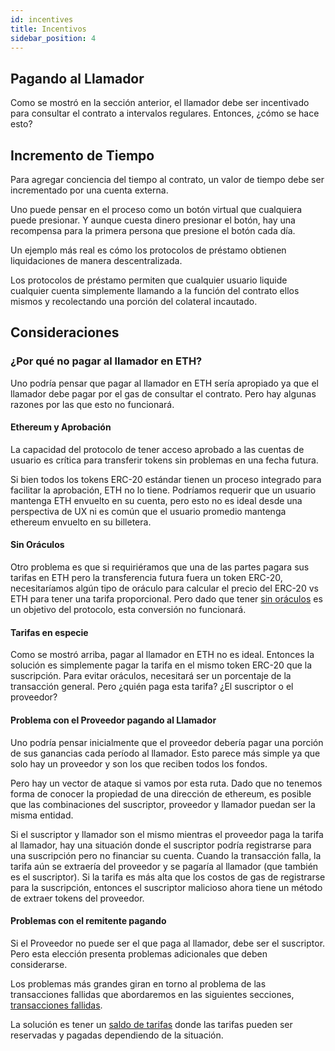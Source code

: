 ```yaml
---
id: incentives
title: Incentivos
sidebar_position: 4
---
```


## Pagando al Llamador

Como se mostró en la sección anterior, el llamador debe ser incentivado para consultar el contrato a intervalos regulares. Entonces, ¿cómo se hace esto?

## Incremento de Tiempo

Para agregar conciencia del tiempo al contrato, un valor de tiempo debe ser incrementado por una cuenta externa.

Uno puede pensar en el proceso como un botón virtual que cualquiera puede presionar. Y aunque cuesta dinero presionar el botón, hay una recompensa para la primera persona que presione el botón cada día.

Un ejemplo más real es cómo los protocolos de préstamo obtienen liquidaciones de manera descentralizada.

Los protocolos de préstamo permiten que cualquier usuario liquide cualquier cuenta simplemente llamando a la función del contrato ellos mismos y recolectando una porción del colateral incautado.

## Consideraciones

### ¿Por qué no pagar al llamador en ETH?

Uno podría pensar que pagar al llamador en ETH sería apropiado ya que el llamador debe pagar por el gas de consultar el contrato. Pero hay algunas razones por las que esto no funcionará.

#### Ethereum y Aprobación

La capacidad del protocolo de tener acceso aprobado a las cuentas de usuario es crítica para transferir tokens sin problemas en una fecha futura.

Si bien todos los tokens ERC-20 estándar tienen un proceso integrado para facilitar la aprobación, ETH no lo tiene. Podríamos requerir que un usuario mantenga ETH envuelto en su cuenta, pero esto no es ideal desde una perspectiva de UX ni es común que el usuario promedio mantenga ethereum envuelto en su billetera.

#### Sin Oráculos

Otro problema es que si requiriéramos que una de las partes pagara sus tarifas en ETH pero la transferencia futura fuera un token ERC-20, necesitaríamos algún tipo de oráculo para calcular el precio del ERC-20 vs ETH para tener una tarifa proporcional. Pero dado que tener [sin oráculos](goals#no-oracles) es un objetivo del protocolo, esta conversión no funcionará.

#### Tarifas en especie

Como se mostró arriba, pagar al llamador en ETH no es ideal. Entonces la solución es simplemente pagar la tarifa en el mismo token ERC-20 que la suscripción. Para evitar oráculos, necesitará ser un porcentaje de la transacción general. Pero ¿quién paga esta tarifa? ¿El suscriptor o el proveedor?

#### Problema con el Proveedor pagando al Llamador

Uno podría pensar inicialmente que el proveedor debería pagar una porción de sus ganancias cada período al llamador. Esto parece más simple ya que solo hay un proveedor y son los que reciben todos los fondos.

Pero hay un vector de ataque si vamos por esta ruta. Dado que no tenemos forma de conocer la propiedad de una dirección de ethereum, es posible que las combinaciones del suscriptor, proveedor y llamador puedan ser la misma entidad.

Si el suscriptor y llamador son el mismo mientras el proveedor paga la tarifa al llamador, hay una situación donde el suscriptor podría registrarse para una suscripción pero no financiar su cuenta. Cuando la transacción falla, la tarifa aún se extraería del proveedor y se pagaría al llamador (que también es el suscriptor). Si la tarifa es más alta que los costos de gas de registrarse para la suscripción, entonces el suscriptor malicioso ahora tiene un método de extraer tokens del proveedor.

#### Problemas con el remitente pagando

Si el Proveedor no puede ser el que paga al llamador, debe ser el suscriptor. Pero esta elección presenta problemas adicionales que deben considerarse.

Los problemas más grandes giran en torno al problema de las transacciones fallidas que abordaremos en las siguientes secciones, [transacciones fallidas](failed_transactions).

La solución es tener un [saldo de tarifas](06_fees.mdx) donde las tarifas pueden ser reservadas y pagadas dependiendo de la situación. 








